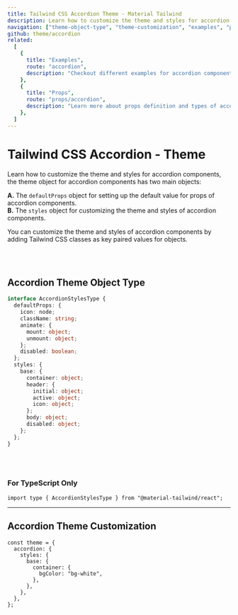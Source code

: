 ```yaml
---
title: Tailwind CSS Accordion Theme - Material Tailwind
description: Learn how to customize the theme and styles for accordion components.
navigation: ["theme-object-type", "theme-customization", "examples", "props"]
github: theme/accordion
related:
  [
    {
      title: "Examples",
      route: "accordion",
      description: "Checkout different examples for accordion components.",
    },
    {
      title: "Props",
      route: "props/accordion",
      description: "Learn more about props definition and types of accordion components.",
    },
  ]
---
```


# Tailwind CSS Accordion - Theme

Learn how to customize the theme and styles for accordion components, the theme object for accordion components has two main objects:

**A.** The <Code>defaultProps</Code> object for setting up the default value for props of accordion components.<br />
**B.** The <Code>styles</Code> object for customizing the theme and styles of accordion components.<br />

You can customize the theme and styles of accordion components by adding Tailwind CSS classes as key paired values for objects.

<br />
<br />

## Accordion Theme Object Type

<span id="theme-object-type" className="scroll-mt-48" />

```ts
interface AccordionStylesType {
  defaultProps: {
    icon: node;
    className: string;
    animate: {
      mount: object;
      unmount: object;
    };
    disabled: boolean;
  };
  styles: {
    base: {
      container: object;
      header: {
        initial: object;
        active: object;
        icon: object;
      };
      body: object;
      disabled: object;
    };
  };
}
```

<br />
<br />

### For TypeScript Only

```tsx
import type { AccordionStylesType } from "@material-tailwind/react";
```

---

## Accordion Theme Customization

<span id="theme-customization" className="scroll-mt-48" />

```tsx
const theme = {
  accordion: {
    styles: {
      base: {
        container: {
          bgColor: "bg-white",
        },
      },
    },
  },
};
```

<span id="examples" className="scroll-mt-48" />
<span id="props" className="scroll-mt-48" />
